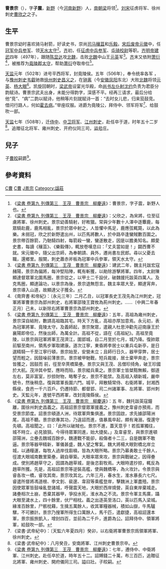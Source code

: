 '''曹景宗'''（{{bd|457年||508年}}），字'''子震'''，[[新野|新野]]（今[[河南|河南]][[新野|新野]]）人，[[南朝梁|南朝梁]]将领<ref>《[[S:梁書/卷09|梁書 卷第九 列傳第三　王茂　曹景宗　柳慶遠]]》：曹景宗，字子震，新野人也。</ref>。[[刘宋|刘宋]]征虏将军、徐州刺史[[曹欣之|曹欣之]]之子。

==生平==

曹景宗幼时喜欢骑马射箭，好读史书，崇尚[[司马穰苴|司马穰苴]]和[[乐毅|乐毅]]。[[宋后废帝|宋后废帝]][[元徽|元徽]]中，任[[冠军中兵参军|冠军中兵参军]]、领[[天水|天水]][[太守|太守]]<ref>《[[S:梁書/卷09|梁書 卷第九 列傳第三　王茂　曹景宗　柳慶遠]]》：父欣之，為宋將，位至征虜將軍、徐州刺史。景宗幼善騎射，好畋獵。常與少年數十人澤中逐麞鹿，每眾騎赴鹿，鹿馬相亂，景宗於眾中射之，人皆懼中馬足，鹿應弦輒斃，以此為樂。未弱冠，欣之於新野遣出州，以匹馬將數人，於中路卒逢蠻賊數百圍之。景宗帶百餘箭，乃馳騎四射，每箭殺一蠻，蠻遂散走，因是以膽勇知名。頗愛史書，每讀《穰苴》、《樂毅傳》，輒放卷嘆息曰：「丈夫當如是！」闢西曹不就。宋元徽中，隨父出京師，為奉朝請、員外，遷尚書左民郎。尋以父憂去職，還鄉里。服闋，刺史蕭赤斧板為冠軍中兵參軍，領天水太守。</ref>。[[齐|齐]]初，任[[征虏中兵参军|征虏中兵参军]]、[[屯骑校尉|屯骑校尉]]等职。[[齐明帝|齐明帝]][[建武_(南齐)|建武]]四年（497年），跟随[[陈显达|陈显达]]攻[[北魏|北魏]]，击败[[北魏|北魏]]中山王[[元英|元英]]军<ref>《[[S:梁書/卷09|梁書 卷第九 列傳第三　王茂　曹景宗　柳慶遠]]》：建武二年，魏主托跋宏寇赭陽，景宗為偏將，每沖堅陷陣，輒有斬獲，以勛除游擊將軍。四年，太尉陳顯達督眾軍北圍馬圈，景宗從之，以甲士二千設伏，破魏援托跋英四萬人。及克馬圈，顯達論功，以景宗為後，景宗退無怨言。魏主率眾大至，顯達宵奔，景宗導入山道，故顯達父子獲全。</ref>。[[齐|齐]]末又依附[[萧衍|萧衍]]<ref>《南齊書·和帝紀》：〔永元三年〕二月乙丑，以冠軍長史王茂先為江州刺史，冠軍將軍曹景宗為郢州刺史，右將軍邵陵王寶攸為荊州刺史。……〔中興二年春正月〕己未，以新除右將軍曹景宗為郢州刺史。</ref>，被推荐为[[竟陵郡|竟陵郡]][[太守|太守]]，帮助[[萧衍|萧衍]]夺取帝位<ref>《[[S:梁書/卷09|梁書 卷第九 列傳第三　王茂　曹景宗　柳慶遠]]》：五年，高祖為雍州刺史，景宗深自結附，數請高祖臨其宅。時天下方亂，高祖亦厚加意焉。永元初，表為冠軍將軍、竟陵太守。及義師起，景宗聚眾，遣親人杜思沖勸先迎南康王於襄陽即帝位，然後出師，為萬全計。高祖不從，語在《高祖紀》。高祖至竟陵，以景宗與冠軍將軍王茂濟江，圍郢城，自二月至於七月，城乃降。復帥眾前驅至南州，領馬步軍取建康。道次江寧，東昏將李居士以重兵屯新亭，是日選精騎一千至江寧行頓，景宗始至，安營未立；且師行日久，器甲穿弊，居士望而輕之，因鼓噪前薄景宗。景宗被甲馳戰，短兵裁接，居士棄甲奔走，景宗皆獲之，因鼓而 前，徑至皁莢橋築壘。景宗又與王茂、呂僧珍掎角，破王珍國於大航。茂沖其中堅，應時而陷，景宗縱兵乘之。景宗軍士皆桀黠無賴，御道左右，莫非富室，抄掠財物，略奪子女，景宗不能禁。及高祖入頓新城，嚴申號令，然後稍息。復與眾軍長圍六門。城平，拜散騎常侍、右衛將軍，封湘西縣侯，食邑一千六百戶。仍遷持節、都督郢、司二州諸軍事、左將軍、郢州刺史。天監元年，進號平西將軍，改封竟陵縣侯。</ref>。

[[天监|天监]]元年（502年）进号平西将军，封竟陵侯。五年（506年），奉令统率各军 ，与[[豫州|豫州]][[刺史|刺史]][[韦叡|韦叡]]驰救[[徐州|徐州]][[刺史|刺史]][[昌义之|昌义之]]，在[[钟离|钟离]]（今[[安徽|安徽]][[凤阳|凤阳]]东北）大败[[北魏|北魏]]将领[[元英|元英]]、[[杨大眼|杨大眼]]<ref>《[[S:梁書/卷09|梁書 卷第九 列傳第三　王茂　曹景宗　柳慶遠]]》：五 年，魏托跋英寇鐘離，圍徐州刺史昌義之。高祖詔景宗督眾軍援義之，豫州刺史韋睿亦預焉，而受景宗節度。詔景宗頓道人洲，待眾軍齊集俱進。景宗固啟，求先據邵陽洲尾，高祖不聽。景宗欲專其功，乃違詔而進，值暴風卒起，頗有淹溺，復還守先頓。高祖聞之，曰：「此所以破賊也。景宗不進，蓋天意乎！若孤軍獨往，城不時立，必見狼狽。今得待眾軍同進，始大捷矣。」及韋睿至，與景宗進頓邵陽洲，立壘去魏城百餘步。魏連戰不能卻，殺傷者十二三，自是魏軍不敢逼。景宗等器甲精新，軍儀甚盛，魏人望之奪氣。魏大將楊大眼對橋北岸立城，以通糧運，每牧人過岸伐芻槁，皆為大眼所略。景宗乃募勇敢士千餘人，徑渡大眼城南數里築壘，親自舉築。大眼率眾來攻，景宗與戰破之，因得壘成。使別將趙草守之，因謂為趙草城，是後恣芻牧焉。大眼時遣抄掠，輒反為趙草所獲。先是，高祖詔景宗等逆裝高艦，使與魏橋等，為火攻計。令景宗與睿各攻一橋，睿攻其南，景宗攻其北。六年三月，春水生，淮水暴長六七尺。睿遣所督將馮道根、李文釗、裴邃、韋寂等乘艦登岸，擊魏洲上軍盡殪。景宗因使眾軍皆鼓噪亂登諸城，呼聲震天地，大眼於西岸燒營，英自東岸棄城走。諸壘相次土崩，悉棄其器甲，爭投水死，淮水為之不流。景宗令軍主馬廣，躡大眼至濊水上，四十餘里，伏尸相枕。義之出逐英至洛口，英以匹馬入梁城。緣淮百餘里，尸骸枕藉，生擒五萬餘人，收其軍糧器械，積如山嶽，牛馬驢騾，不可勝計。景宗乃搜軍所得生口萬餘人，馬千匹，遣獻捷，高祖詔還本軍，景宗振旅凱入，增封四百，並前為二千戶，進爵為公。詔拜侍中、領軍將軍，給鼓吹一部。</ref>。凯旋回朝时，[[梁武帝|梁武帝]]设宴光华殿，命[[尚书左仆射|尚书左仆射]][[沈约|沈约]]负责为君臣分韵赋诗。曹景宗武夫出身，未能分得韵字，深感不平。经再三请求，最后分给他“竞”、“病”二韵以赋诗，他稍等片刻就赋诗一首：“去时女儿悲，归来笳鼓竞。借问行路人，何如[[霍去病|霍去病]]。”举座叹服。进爵为竟陵公，拜侍中、领军将军<ref>《梁書·武帝紀中》：〔天監六年夏四月〕癸卯，以右衛將軍曹景宗爲領軍將軍、徐州刺史。</ref>、给鼓吹一部。

[[天监|天监]]七年（508年），迁[[侍中|侍中]]、[[中卫将军|中卫将军]]、[[江州|江州]][[刺史|刺史]]，赴任卒于道，时年五十二岁<ref>《梁書·武帝紀中》：八月癸丑，安南將軍、江州刺史曹景宗卒。</ref>。追赠征北将军、雍州刺史、开府仪同三司，[[谥号|谥号]]庄。

==兒子==
子[[曹皎|曹皎]]嗣爵<ref>《[[S:梁書/卷09|梁書 卷第九 列傳第三　王茂　曹景宗　柳慶遠]]》：七年，遷侍中、中衛將軍、江州刺史。赴任卒於道，時年五十二。詔賻錢二十萬，布三百匹，追贈征北將軍、雍州刺史、開府儀同三司。謚曰壯。子皎嗣。</ref>。

==參考資料==
{{reflist|2}}

[[Category:南北朝軍事人物|C曹]]
[[Category:新野人|C曹]]
[[Category:曹姓|J景宗]]
[[Category:諡莊|Category:諡莊]]